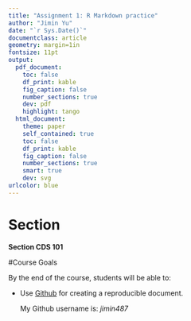 ```yaml
---
title: "Assignment 1: R Markdown practice"
author: "Jimin Yu"
date: "`r Sys.Date()`"
documentclass: article
geometry: margin=1in
fontsize: 11pt
output:
  pdf_document:
    toc: false
    df_print: kable
    fig_caption: false
    number_sections: true
    dev: pdf
    highlight: tango
  html_document:
    theme: paper
    self_contained: true
    toc: false
    df_print: kable
    fig_caption: false
    number_sections: true
    smart: true
    dev: svg
urlcolor: blue
---
```


<!-- Write your Markdown below this line -->

# Section

__Section CDS 101__

#Course Goals

By the end of the course, students will be able to:

+ Use [Github](https://github.com/) for creating a reproducible document.

  My Github username is: *jimin487*


